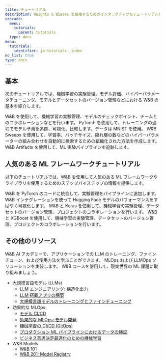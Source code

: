 ---
title: チュートリアル
description: Weights & Biases を使用するためのインタラクティブなチュートリアルを始めましょう。
cascade:
  menu:
    tutorials:
      parent: tutorials
  type: docs
menu:
  tutorials:
    identifier: ja-tutorials-_index
no_list: true
type: docs
---

## 基本

次のチュートリアルでは、機械学習の実験管理、モデル評価、ハイパーパラメータチューニング、モデルとデータセットのバージョン管理などにおける W&B の基本を紹介します。

<CardGroup cols={2}>
<Card title="実験を追跡する" href="/tutorials/experiments/">
W&B を使用して、機械学習の実験管理、モデルのチェックポイント、チームとのコラボレーションなどを行います。
</Card>
<Card title="予測を可視化する" href="/tutorials/tables/">
PyTorch を使用して、トレーニングの過程でモデル予測を追跡、可視化、比較します。データは MNIST を使用。
</Card>
</CardGroup>

<CardGroup cols={2}>
<Card title="ハイパーパラメーターを調整する" href="/tutorials/sweeps/">
W&B Sweeps を使用して、学習率、バッチサイズ、隠れ層の数などのハイパーパラメーターの組み合わせを自動的に検索するための組織化された方法を作成します。
</Card>
<Card title="モデルとデータセットを追跡する" href="/tutorials/artifacts/">
W&B Artifacts を使用して、ML 実験パイプラインを追跡します。
</Card>
</CardGroup>

## 人気のある ML フレームワークチュートリアル

以下のチュートリアルでは、W&B を使用して人気のある ML フレームワークやライブラリを使用するためのステップバイステップの情報を提供します。

<CardGroup cols={2}>
<Card title="PyTorch" href="/tutorials/pytorch">
W&B を PyTorch のコードに統合して、実験管理をパイプラインに追加します。
</Card>
<Card title="HuggingFace Transformers" href="/tutorials/huggingface">
W&B インテグレーションを使って Hugging Face モデルのパフォーマンスをすばやく可視化します。
</Card>
</CardGroup>

<CardGroup cols={2}>
<Card title="Keras" href="/tutorials/tensorflow">
W&B と Keras を使用して、機械学習の実験管理、データセットのバージョン管理、プロジェクトのコラボレーションを行います。
</Card>
<Card title="XGBoost" href="/tutorials/xgboost_sweeps/">
W&B と XGBoost を使用して、機械学習の実験管理、データセットのバージョン管理、プロジェクトのコラボレーションを行います。
</Card>
</CardGroup>

## その他のリソース

W&B AI アカデミーで、アプリケーションでの LLM のトレーニング、ファインチューン、および使用方法を学ぶことができます。 MLOps および LLMOps ソリューションを実装します。 W&B コースを使用して、現実世界の ML 課題に取り組みましょう。

- 大規模言語モデル (LLMs)
    - [LLM エンジニアリング: 構造化出力](https://www.wandb.courses/courses/steering-language-models?utm_source=wandb_docs&utm_medium=code&utm_campaign=tutorials)
    - [LLM 搭載アプリの構築](https://www.wandb.courses/courses/building-llm-powered-apps?utm_source=wandb_docs&utm_medium=code&utm_campaign=tutorials)
    - [大規模言語モデルのトレーニングとファインチューニング](https://www.wandb.courses/courses/training-fine-tuning-LLMs?utm_source=wandb_docs&utm_medium=code&utm_campaign=tutorials)
- 効果的な MLOps
    - [モデル CI/CD](https://www.wandb.courses/courses/enterprise-model-management?utm_source=wandb_docs&utm_medium=code&utm_campaign=tutorials)
    - [効果的な MLOps: モデル開発](https://www.wandb.courses/courses/effective-mlops-model-development?utm_source=wandb_docs&utm_medium=code&utm_campaign=tutorials)
    - [機械学習の CI/CD (GitOps)](https://www.wandb.courses/courses/ci-cd-for-machine-learning?utm_source=wandb_docs&utm_medium=code&utm_campaign=tutorials)
    - [プロダクション ML パイプラインにおけるデータの検証](https://www.wandb.courses/courses/data-validation-for-machine-learning?utm_source=wandb_docs&utm_medium=code&utm_campaign=tutorials)
    - [ビジネス意思決定最適化のための機械学習](https://www.wandb.courses/courses/decision-optimization?utm_source=wandb_docs&utm_medium=code&utm_campaign=tutorials)
- W&B Models 
    - [W&B 101](https://wandb.ai/site/courses/101/?utm_source=wandb_docs&utm_medium=code&utm_campaign=tutorials)
    - [W&B 201: Model Registry](https://www.wandb.courses/courses/201-model-registry?utm_source=wandb_docs&utm_medium=code&utm_campaign=tutorials)